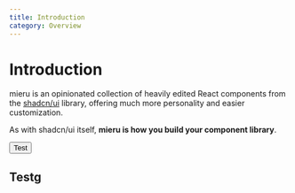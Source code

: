 ```yaml
---
title: Introduction
category: Overview
---
```


# Introduction

mieru is an opinionated collection of heavily edited React components from the [shadcn/ui](https://ui.shadcn.com/) library, offering much more personality and easier customization.

As with shadcn/ui itself, **mieru is how you build your component library**.

<Button>Test</Button>

## Testg
